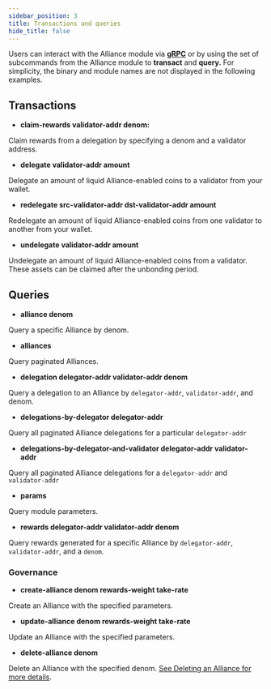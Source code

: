 ```yaml
---
sidebar_position: 3
title: Transactions and queries
hide_title: false
---
```


Users can interact with the Alliance module via **[gRPC](https://github.com/terra-money/alliance/blob/main/docs/static/openapi.yml)** or by using the set of subcommands from the Alliance module to **transact** and **query.** For simplicity, the binary and module names are not displayed in the following examples.

## Transactions

- **claim-rewards validator-addr denom:**

Claim rewards from a delegation by specifying a denom and a validator address.

- **delegate validator-addr amount**

Delegate an amount of liquid Alliance-enabled coins to a validator from your wallet.

- **redelegate src-validator-addr dst-validator-addr amount**

Redelegate an amount of liquid Alliance-enabled coins from one validator to another from your wallet.

- **undelegate validator-addr amount**

Undelegate an amount of liquid Alliance-enabled coins from a validator. These assets can be claimed after the unbonding period.

## Queries 

- **alliance denom**

Query a specific Alliance by denom.

- **alliances**

Query paginated Alliances.

- **delegation delegator-addr validator-addr denom**

Query a delegation to an Alliance by `delegator-addr`, `validator-addr`, and denom.

- **delegations-by-delegator delegator-addr**

Query all paginated Alliance delegations for a particular `delegator-addr`

- **delegations-by-delegator-and-validator delegator-addr validator-addr**

Query all paginated Alliance delegations for a `delegator-addr` and `validator-addr`

- **params**

Query module parameters.

- **rewards delegator-addr validator-addr denom**

Query rewards generated for a specific Alliance by `delegator-addr`, `validator-addr`, and a `denom`.

### Governance

- **create-alliance denom rewards-weight take-rate**

Create an Alliance with the specified parameters.

- **update-alliance denom rewards-weight take-rate**

Update an Alliance with the specified parameters.

- **delete-alliance denom**

Delete an Alliance with the specified denom. [See Deleting an Alliance for more details](../guides/create.mdx#delete-an-alliance).